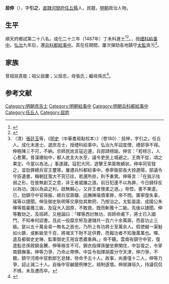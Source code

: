{{明清人物信息框
| 姓名 = 屈伸
| 原名 =
| 圖片名稱= 
| 圖片大小 =
| 圖片說明 = 
| 最高職務 = 兵科都給事中
| 國家 = 大明 
| 爵位 =
| 籍貫 = 直隸河間府任丘縣
| 族裔 = 
| 字號 = 字引之
| 諡號 =
| 出生日期 = 生年不詳
| 出生地點 = <!---直隸河間府任丘縣--->
| 逝世日期 = 卒年不詳 
| 逝世地點 =
| 墓葬 =
| 配偶 = 
| 親屬 = 
| 出身 =
* 成化二十三年丁未科進士出身
| 經歷 =
| 著作 =  
}}
'''屈伸'''（{{bd|？||？|catIdx=}}），字'''引之'''，[[直隸|直隸]][[河間府|河間府]][[任丘縣|任丘縣]]人，民籍，[[明朝|明朝]]政治人物。

== 生平 ==
順天府鄉試第二十八名。成化二十三年（1487年）丁未科進士<ref>{{Cite book|title=《[[皇明贡举考|皇明贡举考]]》卷五|last=（明）[[张朝瑞|张朝瑞]]|first=|publisher=《续修四库全书》史部第828册|year=|isbn=|location=|pages=}}</ref><ref>{{Cite book|title=贡举志五种 上|last=鲁小俊，江俊伟著|first=|publisher=武汉：武汉大学出版社|year=2009|isbn=978-7-307-07043-1|location=|pages=256-258}}</ref>。，授[[禮科|禮科]][[給事中|給事中]]。[[弘治|弘治]]九年后，遷[[兵科|兵科]][[都給事中|都給事中]]。其在任期間，屢次彈劾各地鎮守[[太監|太監]]貪污<ref>（清）[[張廷玉|張廷玉]]等，《[[明史|明史]]（中華書局點校本）》（卷180）：屈伸，字引之，任丘人。成化末進士。選庶吉士，授禮科給事中。弘治九年詔度僧，禮部爭不得。伸極陳三不可，不納。京師民訛言寇近邊，兵部請榜諭。伸言：「若榜示，人心愈驚。昔漢建始中，都人訛言大水至，議令吏民上城避之。王商不從，頃之果定。今當以為法。」事遂寢。寇犯大同，遊擊王杲匿敗績狀。伸率同官發之，並劾罪總兵官王璽等。屢遷兵科都給事中。泰寧衛部長大掠遼陽，部議令守臣遺書，稱朝廷寬大不究已往，若還所掠，則予重賞。伸等言：「在我示怯弱之形，在彼無創艾之意，非王者威攘之道。前日犯邊不以為罪，今日歸俘反以為功。誨以為盜之利，啟無賴心，又非王者懷柔之道。」帝悟，書不果遣。已，劾鎮守中官孫振、總兵官蔣驥、巡撫陳瑤僨事罪，帝不問。廣寧復失事，瑤等以捷聞。伸及御史耿明等交章劾其欺罔，乃按治之。太監苗逵、成國公朱暉等搗巢獲三級，及寇大入固原，不敢救，既而斬獲十二級。先後以捷聞。伸等數劾之。及班師，又極論曰：「暉等西討無功，班師命甫下，將士已入國門，不知奉何詔書。且此一役糜京帑及邊儲共一百六十余萬兩，而首功止三級。是以五十萬金易一無名之首也，乃所上有功將士至萬余人。假使馘一渠魁如火篩，或斬級至千百，將竭天下財不足供費，而報功者不知幾萬萬也。暉、逵及都御史史琳、監軍御史王用宜悉置重典。」帝不聽。雲南有鎮守中官，復遣監丞孫敘鎮金騰，伸等極言不可。錦衣指揮孫鑾坐罪閑住，中旨復之，令掌南鎮撫事。伸等力爭，乃命止帶俸。中旨令指揮胡震分守天津，伸力爭，不聽。鎮守河南中官劉郎乞皂隸，帝命予五十人。故事，尚書僅十二人，伸等力爭，詔止減二十人。自後中官鹹援例陳乞，祖制遂壞。伸居諫垣久，持議侃侃不撓，未及遷而卒。</ref>。

== 家族 ==
曾祖屈貴能；祖父屈慶；父屈忠，母張氏；繼母孫氏<ref>{{Cite book|title=天一阁藏明代科举录选刊 登科录 点校本|last=龚延明主编|first=|publisher=宁波出版社|year=2016|isbn=978-7-5526-2320-8|location=宁波|pages=|quote=《天一閣藏明代科舉錄選刊.登科錄》之《成化二十三年進士登科錄》}}</ref>。

==参考文献==
{{reflist}}

{{成化二十三年丁未科殿試金榜}}
{{DEFAULTSORT:Qu屈}}
[[Category:明朝庶吉士|Category:明朝庶吉士]]
[[Category:明朝給事中|Category:明朝給事中]]
[[Category:明朝兵科都給事中|Category:明朝兵科都給事中]]
[[Category:任丘人|Category:任丘人]]
[[Category:屈姓|Category:屈姓]]